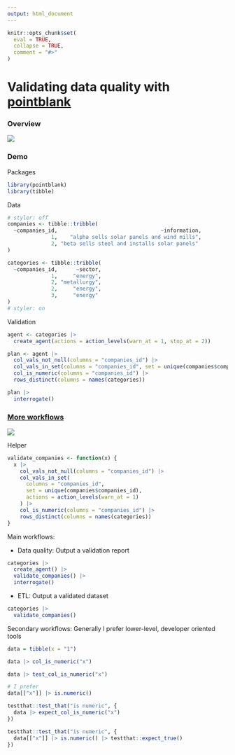 ```yaml
---
output: html_document
---
```


```r
knitr::opts_chunk$set(
  eval = TRUE,
  collapse = TRUE,
  comment = "#>"
)
```

# Validating data quality with [pointblank](https://rich-iannone.github.io/pointblank/)

### Overview

![](data-validation-workflow.png)

### Demo

Packages

```r
library(pointblank)
library(tibble)
```

Data

```r
# styler: off
companies <- tibble::tribble(
  ~companies_id,                                 ~information,
              1,    "alpha sells solar panels and wind mills",
              2, "beta sells steel and installs solar panels"
)

categories <- tibble::tribble(
  ~companies_id,      ~sector,
              1,     "energy",
              2, "metallurgy",
              2,     "energy",
              3,     "energy"
)
# styler: on
```

Validation

```r
agent <- categories |>
  create_agent(actions = action_levels(warn_at = 1, stop_at = 2))

plan <- agent |>
  col_vals_not_null(columns = "companies_id") |>
  col_vals_in_set(columns = "companies_id", set = unique(companies$companies_id)) |>
  col_is_numeric(columns = "companies_id") |>
  rows_distinct(columns = names(categories))

plan |>
  interrogate()
```

### [More workflows](https://rich-iannone.github.io/pointblank/articles/validation_workflows.html)

![](all-workflows.png)

Helper

```r
validate_companies <- function(x) {
  x |>
    col_vals_not_null(columns = "companies_id") |>
    col_vals_in_set(
      columns = "companies_id", 
      set = unique(companies$companies_id),
      actions = action_levels(warn_at = 1)
    ) |>
    col_is_numeric(columns = "companies_id") |>
    rows_distinct(columns = names(categories))
}
```

Main workflows:

* Data quality: Output a validation report

```r
categories |> 
  create_agent() |> 
  validate_companies() |> 
  interrogate()
```

* ETL: Output a validated dataset

```r
categories |> 
  validate_companies()
```

Secondary workflows: Generally I prefer lower-level, developer oriented tools

```r
data = tibble(x = "1")

data |> col_is_numeric("x")

data |> test_col_is_numeric("x")

# I prefer
data[["x"]] |> is.numeric()

testthat::test_that("is numeric", {
  data |> expect_col_is_numeric("x")
})

testthat::test_that("is numeric", {
  data[["x"]] |> is.numeric() |> testthat::expect_true()
})
```
